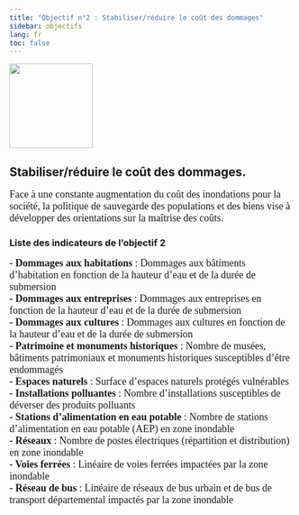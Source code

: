 ```yaml
---
title: "Objectif n°2 : Stabiliser/réduire le coût des dommages"
sidebar: objectifs
lang: fr
toc: false
---
```


<img src="Images/Objectif2.png" height="150px" width="148px" align="center" style="float:center; margin-right:1000px;"/>

<h2>Stabiliser/réduire le coût des dommages.</h2>

<p align="justify">

<font size="4.5px" face="calibri"> Face à une constante augmentation du coût des inondations pour la société, la politique de sauvegarde des populations et des biens vise à développer des orientations sur la maîtrise des coûts. </font>

</p>

<h3>Liste des indicateurs de l'objectif 2</h3>

<p align="justify">

<font size="4.5px" face="calibri"> <b>- Dommages aux habitations</b> : Dommages aux bâtiments d’habitation en fonction de la hauteur d’eau et de la durée de submersion <br/> <b>- Dommages aux entreprises</b> : Dommages aux entreprises en fonction de la hauteur d’eau et de la durée de submersion <br/> <b>- Dommages aux cultures</b> : Dommages aux cultures en fonction de la hauteur d’eau et de la durée de submersion <br/> <b>- Patrimoine et monuments historiques </b> : Nombre de musées, bâtiments patrimoniaux et monuments historiques susceptibles d’être endommagés <br/> <b>- Espaces naturels</b> : Surface d’espaces naturels protégés vulnérables <br/> <b>- Installations polluantes</b> : Nombre d’installations susceptibles de déverser des produits polluants <br/> <b>- Stations d'alimentation en eau potable</b> : Nombre de stations d’alimentation en eau potable (AEP) en zone inondable <br/> <b>- Réseaux</b> : Nombre de postes électriques (répartition et distribution) en zone inondable <br/> <b>- Voies ferrées</b> : Linéaire de voies ferrées impactées par la zone inondable <br/> <b>- Réseau de bus</b> : Linéaire de réseaux de bus urbain et de bus de transport départemental impactés par la zone inondable <br/>

</font>

</p>
